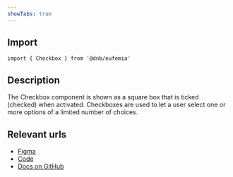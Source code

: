 ```yaml
---
showTabs: true
---
```


## Import

```tsx
import { Checkbox } from '@dnb/eufemia'
```

## Description

The Checkbox component is shown as a square box that is ticked (checked) when activated.
Checkboxes are used to let a user select one or more options of a limited number of choices.

## Relevant urls

- [Figma](https://www.figma.com/design/cdtwQD8IJ7pTeE45U148r1/%F0%9F%92%BB-Eufemia---Web?node-id=4243-1493)
- [Code](https://github.com/dnbexperience/eufemia/tree/main/packages/dnb-eufemia/src/components/checkbox)
- [Docs on GitHub](https://github.com/dnbexperience/eufemia/tree/main/packages/dnb-design-system-portal/src/docs/uilib/components/checkbox)
